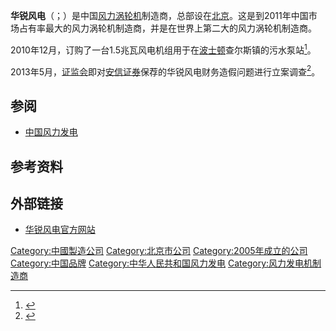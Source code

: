 {{Infobox company|
| name     = 华锐风电科技(集团)股份有限公司
| native_name  = 华锐风电科技(集团)股份有限公司
| logo     = <!-- [[File:Sinovel_logo.png|200px]] -->
| type     = [[有限公司|有限公司]]
| traded_as        = {{sse|601558|delisted=yes}}<br>{{Neeq|400082}}
| foundation       = {{Start date|2004}} ([[北京|北京]])
| location         = 中国[[北京|北京]]
| key_people       = 
| industry         = 风力发电
| products         = [[风力发动机|风力发动机]]
| revenue          = 
| operating_income = 
| net_income       = 
| num_employees    = 
| homepage         = [http://www.sinovel.com/ 华锐风电官方网站] 
}}

'''华锐风电'''（{{Neeq|400082|name=华锐5}}；{{Sse|601558|name=退市锐电|delisted=yes}}）是中国[[风力发动机|风力涡轮机]]制造商，总部设在[[北京|北京]]。这是到2011年中国市场占有率最大的风力涡轮机制造商，并是在世界上第二大的风力涡轮机制造商。

2010年12月，{{le|马萨诸塞州水资源管理局|Massachusetts Water Resources Authority}}订购了一台1.5兆瓦风电机组用于在[[波士顿|波士顿]]查尔斯镇的污水泵站<ref name=autogenerated1>{{Cite web |url=http://www.nytimes.com/2010/12/16/business/energy-environment/16windside.html?_r=1&ref=china |title=存档副本 |access-date=2016-05-15 |archive-date=2020-07-05 |archive-url=https://web.archive.org/web/20200705050632/https://www.nytimes.com/2010/12/16/business/energy-environment/16windside.html?_r=1&ref=china }}</ref>。

2013年5月，[[中國證券監督管理委員會|证监会]]即对[[安信证券|安信证券]]保荐的华锐风电财务造假问题进行立案调查<ref>{{cite news|title=安信证券保荐资格暂停三月 21个项目稍息|url=http://stock.hexun.com/2015-03-13/174026842.html|accessdate=2017-05-22|archive-url=https://web.archive.org/web/20190513223740/http://stock.hexun.com/2015-03-13/174026842.html|archive-date=2019-05-13|dead-url=yes}}</ref>。

== 参阅 ==
{{Commons category}}
* [[中国风力发电|中国风力发电]]

==参考资料==
{{reflist}}

== 外部链接 ==
*[http://www.sinovel.com 华锐风电官方网站]{{Wayback|url=http://www.sinovel.com/ |date=20160525035952 }}

{{中华人民共和国电力公司}}
{{风能}}
{{可再生能源小作品}}

[[Category:中國製造公司|Category:中國製造公司]]
[[Category:北京市公司|Category:北京市公司]]
[[Category:2005年成立的公司|Category:2005年成立的公司]]
[[Category:中国品牌|Category:中国品牌]]
[[Category:中华人民共和国风力发电|Category:中华人民共和国风力发电]]
[[Category:风力发电机制造商|Category:风力发电机制造商]]